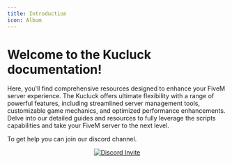 ```yaml
---
title: Introduction
icon: Album
---
```



<DocsIntroBanner />

# Welcome to the Kucluck documentation!

Here, you'll find comprehensive resources designed to enhance your FiveM server experience. The Kucluck offers ultimate flexibility with a range of powerful features, including streamlined server management tools, customizable game mechanics, and optimized performance enhancements. Delve into our detailed guides and resources to fully leverage the scripts capabilities and take your FiveM server to the next level.

To get help you can join our discord channel.

<center>
  <a href="https://discord.gg/BuACxn4XUw" title="Discord">
    <img alt="Discord Invite" src="https://discordapp.com/api/guilds/901445288881963059/widget.png?style=banner2" />
  </a>
</center>
